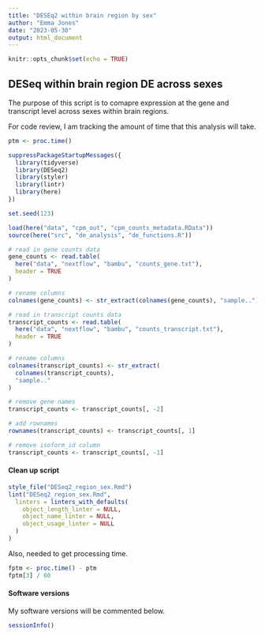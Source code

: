 ```yaml
---
title: "DESEq2 within brain region by sex"
author: "Emma Jones"
date: "2023-05-30"
output: html_document
---
```


```r
knitr::opts_chunk$set(echo = TRUE)
```

## DESeq within brain region DE across sexes

The purpose of this script is to comapre expression at the gene and transcript level across sexes within brain regions.

For code review, I am tracking the amount of time that this analysis will take.

```r
ptm <- proc.time()
```


```r
suppressPackageStartupMessages({
  library(tidyverse)
  library(DESeq2)
  library(styler)
  library(lintr)
  library(here)
})

set.seed(123)
```

```r
load(here("data", "cpm_out", "cpm_counts_metadata.RData"))
source(here("src", "de_analysis", "de_functions.R"))

# read in gene counts data
gene_counts <- read.table(
  here("data", "nextflow", "bambu", "counts_gene.txt"),
  header = TRUE
)

# rename columns
colnames(gene_counts) <- str_extract(colnames(gene_counts), "sample..")
```


```r
# read in transcript counts data
transcript_counts <- read.table(
  here("data", "nextflow", "bambu", "counts_transcript.txt"),
  header = TRUE
)

# rename columns
colnames(transcript_counts) <- str_extract(
  colnames(transcript_counts),
  "sample.."
)

# remove gene names
transcript_counts <- transcript_counts[, -2]

# add rownames
rownames(transcript_counts) <- transcript_counts[, 1]

# remove isoform_id column
transcript_counts <- transcript_counts[, -1]
```

#### Clean up script

```r
style_file("DESeq2_region_sex.Rmd")
lint("DESeq2_region_sex.Rmd",
  linters = linters_with_defaults(
    object_length_linter = NULL,
    object_name_linter = NULL,
    object_usage_linter = NULL
  )
)
```

Also, needed to get processing time.

```r
fptm <- proc.time() - ptm
fptm[3] / 60
```

#### Software versions

My software versions will be commented below.

```r
sessionInfo()
```